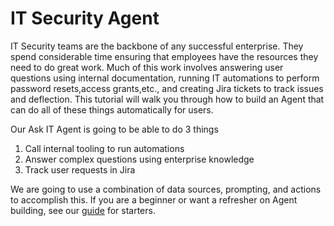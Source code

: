 # IT Security Agent

IT Security teams are the backbone of any successful enterprise. They spend considerable time ensuring that employees have the resources they need to do great work. Much of this work involves answering user questions using internal documentation, running IT automations to perform password resets,access grants,etc., and creating Jira tickets to track issues and deflection. This tutorial will walk you through how to build an Agent that can do all of these things automatically for users.

Our Ask IT Agent is going to be able to do 3 things

1. Call internal tooling to run automations
2. Answer complex questions using enterprise knowledge
3. Track user requests in Jira

We are going to use a combination of data sources, prompting, and actions to accomplish this. If you are a beginner or want a refresher on Agent building, see our [guide](https://docs.credal.ai/platform/agents/setting-up-an-agent) for starters.
